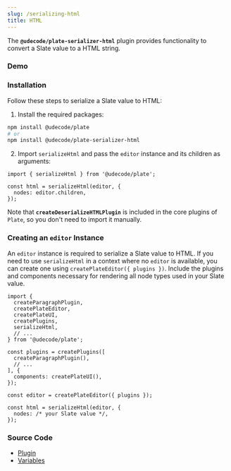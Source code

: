 ```yaml
---
slug: /serializing-html
title: HTML
---
```


The **`@udecode/plate-serializer-html`** plugin provides functionality to convert a Slate value to a HTML string.

### Demo



<SerializingHtmlSandpack />


### Installation

Follow these steps to serialize a Slate value to HTML:

1. Install the required packages:

```bash npm2yarn
npm install @udecode/plate
# or
npm install @udecode/plate-serializer-html
```

2. Import `serializeHtml` and pass the `editor` instance and its children as arguments:

```tsx
import { serializeHtml } from '@udecode/plate';

const html = serializeHtml(editor, {
  nodes: editor.children,
});
```

Note that **`createDeserializeHTMLPlugin`** is included in the core plugins of `Plate`, so you don't need to import it manually.

### Creating an `editor` Instance

An `editor` instance is required to serialize a Slate value to HTML. If you need to use `serializeHtml` in a context where no `editor` is available, you can create one using `createPlateEditor({ plugins })`. Include the plugins and components necessary for rendering all node types used in your Slate value.

```tsx
import {
  createParagraphPlugin,
  createPlateEditor,
  createPlateUI,
  createPlugins,
  serializeHtml,
  // ...
} from '@udecode/plate';

const plugins = createPlugins([
  createParagraphPlugin(),
  // ...
], {
  components: createPlateUI(),
});

const editor = createPlateEditor({ plugins });

const html = serializeHtml(editor, {
  nodes: /* your Slate value */,
});
```

### Source Code

- [Plugin](https://github.com/udecode/plate/blob/main/packages/core/src/plugins/html-deserializer/createDeserializeHtmlPlugin.ts)
- [Variables](https://github.com/udecode/plate/blob/main/apps/www/src)
